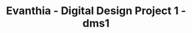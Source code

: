 ---
key: 7
href: "https://youtu.be/6i2-CHX3I-A?si=Bk7oN-GJflIkS2dT"
title: "Evanthia - Digital Design Project 1 - dms1"
publishedAt: "2025-01-08"
images:
  - "/images/projects/project-01/video-07.mp4"
summary: "Evanthia means flower; blossom. Original Soundtrack - Bloom - Composed by Eva"

---
